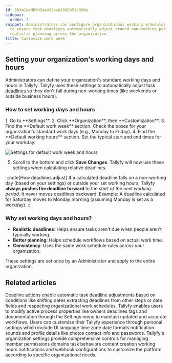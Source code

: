 ```yaml
---
id: 8b3410edb5d3aa033ee81006352e95da
sidebar:
  order: 7
snippet: Administrators can configure organizational working schedules in Tallyfy
  to ensure task deadlines automatically adjust around non-working periods and maintain
  realistic planning across the organization.
title: Customize work week
---
```



## Setting your organization's working days and hours

Administrators can define your organization's standard working days and hours in Tallyfy. Tallyfy uses these settings to automatically adjust task [deadlines](/products/pro/tracking-and-tasks/tasks/) so they don't fall during non-working times (like weekends or outside business hours).

### How to set working days and hours

<Steps>
1. Go to **Settings**.
2. Click **Organization**, then **Customization**.
3. Find the **Default work week** section. Check the boxes for your organization's standard work days (e.g., Monday to Friday).
4. Find the **Default working hours** section. Set the typical start and end times for your workday.

   ![Settings for default work week and hours](https://screenshots.tallyfy.com/tallyfy%2Fpro%2Fdesktop-light-change-workweek.png)

5. Scroll to the bottom and click **Save Changes**. Tallyfy will now use these settings when calculating relative deadlines.
</Steps>

:::note[How deadlines adjust]
If a calculated deadline falls on a non-working day (based on your settings) or outside your set working hours, Tallyfy **always pushes the deadline forward** to the *start of the next working period*. It never moves deadlines backward.
Example: A deadline calculated for Saturday moves to Monday morning (assuming Monday is set as a workday).
:::

### Why set working days and hours?

*   **Realistic deadlines**: Helps ensure tasks aren't due when people aren't typically working.
*   **Better planning**: Helps schedule workflows based on actual work time.
*   **Consistency**: Uses the same work schedule rules across your organization.

These settings are set once by an Administrator and apply to the entire organization.


## Related articles
<CardGrid>
<LinkTitleCard header="<b>Actions > Automate deadline shifts on tasks</b>" href="/products/pro/documenting/templates/automations/actions/deadline-actions/" > Deadline actions enable automatic task deadline adjustments based on conditions like shifting dates extracting deadlines from other steps or date fields and respecting organizational work schedules. </LinkTitleCard>
<LinkTitleCard header="<b>Edit Processes > Edit tasks and process properties</b>" href="/products/pro/tracking-and-tasks/processes/edit-processes/how-can-i-edit-tasks-and-processes-in-tallyfy/" > Tallyfy enables users to modify active process properties like owners deadlines tags and documentation through the Settings menu to maintain updated and accurate workflows. </LinkTitleCard>
<LinkTitleCard header="<b>Personal Settings > Personalization settings</b>" href="/products/pro/settings/personal-settings/personalization-settings/" > Users can customize their Tallyfy experience through personal settings which include UI language time zone date formats notification sounds and profile details like photos contact info and passwords. </LinkTitleCard>
<LinkTitleCard header="<b>Org Settings > Organization customization settings</b>" href="/products/pro/settings/org-settings/organization-customization-settings/" > Tallyfy's organization settings provide comprehensive controls for managing member permissions domains task behaviors content creation working hours notifications and webhook configurations to customize the platform according to specific organizational needs. </LinkTitleCard>
</CardGrid>